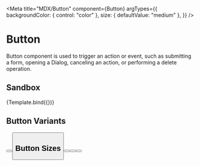 

<Meta
  title="MDX/Button"
  component={Button}
  argTypes={{
    backgroundColor: { control: "color" },
    size: { defaultValue: "medium" },
  }}
/>


# Button

Button component is used to trigger an action or event, such as submitting a form, opening a Dialog, canceling an action, or performing a delete operation.

## Sandbox

<Canvas>
  <Story
    name="Sandbox"
    args={{
      primary: true,
      label: "Button",
    }}
  >
    {Template.bind({})}
  </Story>
</Canvas>

<ArgsTable story="Sandbox" />

## Button Variants

<Canvas>
  <Story name="variants">
    <Button primary label="Button (primary)" />
    <Button label="Button (secondary)" />
  </Story>
</Canvas>

## Button Sizes

<Canvas>
  <Story name="sizes">
    <Button primary size="small" label="Button (small)" />
    <Button primary size="medium" label="Button (medium)" />
    <Button primary size="large" label="Button (large)" />
  </Story>
</Canvas>
